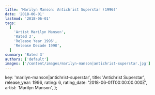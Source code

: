 ```yaml
---
title: 'Marilyn Manson: Antichrist Superstar (1996)'
date: '2018-06-01'
lastmod: '2018-06-01'
tags:
  [
    'Artist Marilyn Manson',
    'Rated 3',
    'Release Year 1996',
    'Release Decade 1990',
  ]
summary: 'Rated 3'
authors: ['default']
images: ['/content/images/marilyn-manson|antichrist-superstar.jpg']
---
```


  key: 'marilyn-manson|antichrist-superstar',
  title: 'Antichrist Superstar',
  release_year: 1996,
  rating: 6,
  rating_date: '2018-06-01T00:00:00.000Z',
  artist: 'Marilyn Manson',
};

<MusicRating data={data} />
